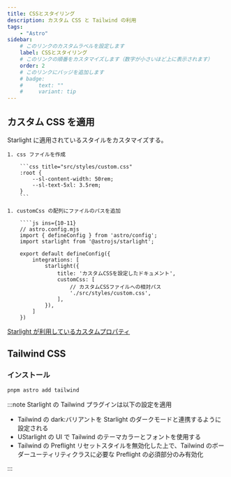 ```yaml
---
title: CSSとスタイリング
description: カスタム CSS と Tailwind の利用
tags:
    - "Astro"
sidebar:
    # このリンクのカスタムラベルを設定します
    label: CSSとスタイリング
    # このリンクの順番をカスタマイズします（数字が小さいほど上に表示されます）
    order: 2
    # このリンクにバッジを追加します
    # badge:
    #     text: ""
    #     variant: tip
---
```



## カスタム CSS を適用

Starlight に適用されているスタイルをカスタマイズする。

<Steps>

    1. css ファイルを作成

        ```css title="src/styles/custom.css"
        :root {
            --sl-content-width: 50rem;
            --sl-text-5xl: 3.5rem;
        }
        ```

    1. customCss の配列にファイルのパスを追加

        ````js ins={10-11}
        // astro.config.mjs
        import { defineConfig } from 'astro/config';
        import starlight from '@astrojs/starlight';

        export default defineConfig({
            integrations: [
                starlight({
                    title: 'カスタムCSSを設定したドキュメント',
                    customCss: [
                        // カスタムCSSファイルへの相対パス
                        './src/styles/custom.css',
                    ],
                }),
            ]
        })

</Steps>

[Starlight が利用しているカスタムプロパティ](https://github.com/withastro/starlight/blob/main/packages/starlight/style/props.css)

## Tailwind CSS

### インストール

```bash
pnpm astro add tailwind
```

:::note
Starlight の Tailwind プラグインは以下の設定を適用

-   Tailwind の dark:バリアントを Starlight のダークモードと連携するように設定される
-   UStarlight の UI で Tailwind のテーマカラーとフォントを使用する
-   Tailwind の Preflight リセットスタイルを無効化した上で、Tailwind のボーダーユーティリティクラスに必要な Preflight の必須部分のみ有効化

:::
